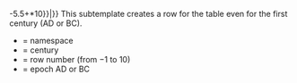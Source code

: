 <includeonly>{{DecadesAndYears/decaswitch|{{{1}}}|{{{2}}}|{{#expr:({{{3}}}-4.5)*{{#ifeq:{{{4}}}|AD|1|-1}}-5.5+{{{2}}}*10}}|{{{4}}}}}</includeonly><noinclude>
This subtemplate creates a row for the table even for the first century (AD or BC).
*{{{1}}} = namespace 
*{{{2}}} = century 
*{{{3}}} = row number (from −1 to 10)
*{{{4}}} = epoch AD or BC</noinclude>